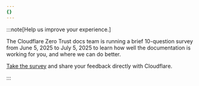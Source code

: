 ```yaml
---
{}
---
```


:::note[Help us improve your experience.]

The Cloudflare Zero Trust docs team is running a brief 10-question survey from June 5, 2025 to July 5, 2025 to learn how well the documentation is working for you, and where we can do better.

[Take the survey](https://cloudflare.sjc1.qualtrics.com/jfe/form/SV_8wCJEOir5yMzgs6) and share your feedback directly with Cloudflare.

:::
